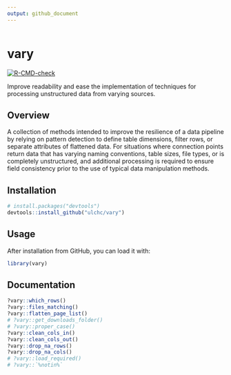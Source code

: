 ```yaml
---
output: github_document
---
```


<!-- README.md is generated from README.Rmd. Please edit that file -->

```r

```

# vary
<!-- badges: start -->
[![R-CMD-check](https://github.com/ulchc/vary/actions/workflows/R-CMD-check.yaml/badge.svg)](https://github.com/ulchc/vary/actions/workflows/R-CMD-check.yaml)
<!-- badges: end -->

Improve readability and ease the implementation of techniques for processing 
unstructured data from varying sources. 

## Overview
A collection of methods intended to improve the resilience of a data pipeline by 
relying on pattern detection to define table dimensions, filter rows, or separate 
attributes of flattened data. For situations where connection points return data 
that has varying naming conventions, table sizes, file types, or is completely 
unstructured, and additional processing is required to ensure field consistency
prior to the use of typical data manipulation methods.

## Installation

```r
# install.packages("devtools")
devtools::install_github("ulchc/vary")
```

## Usage

After installation from GitHub, you can load it with:

```r
library(vary)
```

## Documentation

```r
?vary::which_rows()
?vary::files_matching()
?vary::flatten_page_list()
# ?vary::get_downloads_folder()
# ?vary::proper_case()
?vary::clean_cols_in()
?vary::clean_cols_out()
?vary::drop_na_rows()
?vary::drop_na_cols()
# ?vary::load_required()
# ?vary::`%notin%`
```

